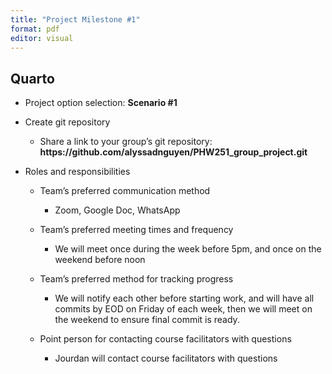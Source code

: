 ```yaml
---
title: "Project Milestone #1"
format: pdf
editor: visual
---
```


## Quarto

-   Project option selection: **Scenario #1**

-   Create git repository

    -   Share a link to your group's git repository: **https://github.com/alyssadnguyen/PHW251_group_project.git**

-   Roles and responsibilities

    -   Team's preferred communication method 

        -   Zoom, Google Doc, WhatsApp

    -   Team's preferred meeting times and frequency 

        -   We will meet once during the week before 5pm, and once on the weekend before noon

    -   Team's preferred method for tracking progress

        -   We will notify each other before starting work, and will have all commits by EOD on Friday of each week, then we will meet on the weekend to ensure final commit is ready.

    -   Point person for contacting course facilitators with questions

        -   Jourdan will contact course facilitators with questions
